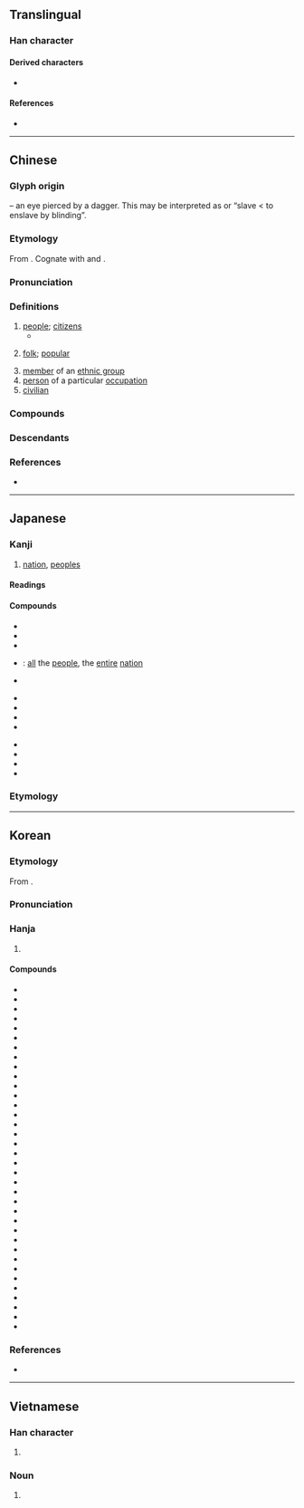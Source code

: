 {{also|艮|良}}
{{character info}}
{{character info|⺠}}
==Translingual==
{{stroke order}}

===Han character===
{{Han char|rn=83|rad=氏|as=01|sn=5|four=77747|canj=RVP|ids=⿸⿰𠄌コ𫠠}}

====Derived characters====
* {{l|mul|[[眠]], [[氓]], [[罠]], [[囻]], [[苠]], [[冺]], [[刡]], [[𪜳]], [[䂥]], [[䇇]], [[眠]], [[罠]], [[𤱕]], [[𤵤]], [[𤿕]], [[𥞔]], [[𦊞]], [[䋋]], [[笢]], [[鈱]], [[𨳶]], [[䛉]], [[䟨]], [[䡑]], [[𧻎]]}}

====References====
* {{Han ref|kx=0598.010|dkj=17028|dj=0988.320|hdz=32131.010|uh=6C11|ud=27665|bh=A5C1|bd=42433}}

----

==Chinese==
{{zh-forms}}

===Glyph origin===
{{Han etyl}}
{{liushu|p}} – an eye pierced by a dagger. This may be interpreted as {{och-l|盲|blind}} or “slave < to enslave by blinding”.

===Etymology===
From {{inh|zh|sit-pro|*r-mi(j)-n||people, man, human being}}. Cognate with {{cog|bo|མི}} and {{cog|dz|མི}}.

===Pronunciation===
{{zh-pron
|m=mín
|m-s=min2
|dg=мин1
|c=man4
|c-t=min3
|g=min4
|h=pfs=mìn;gd=min2
|j=ming1
|mb=měng
|md=mìng
|mn=bîn
|mn-t=ming5
|w=3min
|x=min2
|mc=y
|oc=y
|cat=n,a
}}

===Definitions===
{{zh-hanzi}}

# [[people]]; [[citizen]]s
#* {{zh-x|庖 有 肥 肉，廄 有 肥 馬，民 有 飢 色，野 有 餓莩{piǎo}，此 率{shuài} 獸 而 食 人 也。|In your kitchen there is fat meat; in your stables there are fat horses. But your '''people''' have the look of hunger, and on the wilds there are those who have died of famine. This is leading on beasts to devour men.|CL|ref=Mengzi}}
#: {{zh-x|國民|citizen}}
# [[folk]]; [[popular]]
#: {{zh-x|民謠|folk song}}
# [[member]] of an [[ethnic group]]
# [[person]] of a particular [[occupation]]
# [[civilian]]

===Compounds===
{{zh-der|民間|人民|國民經濟|人民幣|勞民|國民大會|平民|厲民|平易近民|初民|公民權|俊民|公民投票|保境息民|得民|化民|下民|原住民|國民所得|國民|全民投票|升斗小民|印歐民族|公民教育|幸民|保民官|家給民足|國民年金|壽民|亂民|全民運動|中華民族|憂民|國民革命|保國安民|弔民伐罪|安民告示|大韓民國|國民車|人民團體|中華民國|平民教育|惰民|憂民憂國|憂國憂民|憂國愛民|憂國恤民|勤政愛民|國民兵|愛民如子|愚民|愚民政策|國和民順|四民|仁民愛物|全民健保|先民|便民|國民外交|國泰民安|全民政治|三民主義|但民|弭盜安民|弔民|廣土眾民|庶民|伐罪弔民|幻民|平民政治|刁民|國民權|市民農園|市民|國民住宅|小市民|島民|居民|少數民族|安民恤眾|兆民|富國安民|居民樓|害民|利國福民|官逼民反|安民|住民|子民|不死民|僑民|小民|塗炭生民|人民政府|天民|全民保險|剝削小民|國窮民困|市井小民|士民|大和民族|憂國哀民|官民|土俗民情|國困民艱|國計民生|人民日報|國民銀行|國民道德|國民教育|國民性|國民小學|國民中學|回民|吏民|國民兵役|國民福利|強姦民意|人民公社|勞民傷財|全民作戰|凡民|布衣小民|公民|全民|小國寡民|民主牆|無業遊民|民眾教育|民報|民心|民權主義|民主國家|民間藝術|民不聊生|民籍|殖民教育|畬民|移民局|民主|末民|民主政體|民不安枕|神怒民痛|民生彫敝|民主作風|民埝|民力凋弊|民業|民安物阜|民夫|民牧|民意代表|榮民節|為國為民|牖民|民謠|民社|民意機構|民聲|民初|應天從民|次殖民地|民和年稔|游牧民族|民眾運動|民族樂器|民生|民用機場|民怨盈塗|民意機關|民船|民宅|殃民|民歌五褲|榮民|窮民|民間工藝|民意|民族精神|民事訴訟|無方之民|視民如傷|民為邦本|民族性|民俗曲藝|束杖理民|民主政治|民生史觀|振民育德|殖民政府|為民除害|蒸民|新民叢報|民族|民生凋敝|民間信仰|民權初步|民營|民陣|民安國泰|游食之民|民變|新民|民俗療法|民意調查|民主大學|殖民地|民膏民脂|民族樂隊|民歌|民心趨向|民族音樂|民用|民力|水上居民|暴民|濟世安民|民間合會|殷民阜財|拳民|民極|為民除患|民族英雄|民怨沸騰|視民如子|民族舞|敬天愛民|民團|神怒民怨|擾民|民淳俗厚|民族習性|移民媽媽|民康物阜|手民|民害|萬民傘|民營企業|民隱|民有|民權運動|民生塗炭|民運|濟世愛民|救民水火|石民|殷民阜利|榮譽市民|民謠歌手|民族藝師|民智|省方觀民|民窮財匱|直接民權|生民|物阜民熙|民國|民法|民殷國富|民政|民兵|殘民以逞|漁民|病國殃民|校園民歌|流民|畏天愛民|畏天恤民|民主櫥窗|民俗|於民潤國|民天|漢民|治國安民|民賊|獨夫民賊|民信局|物阜民豐|物阜民安|牧民|民望|民族自決|民氣|生民塗炭|為民請命|民德|漢民族|禍國殃民|民家|烝民|災民|民風|民營化|漁民團體|漁民保險|游民|民瘼|為民喉舌|民蠹|民意向背|民不堪命|民情|民譽|殖民政策|海外移民|民和年豐|民志|民航|民生國計|村民|民主國|民生主義|民夷|民意測驗|民壯|民間團體|民食|民防|民間歌舞|民間文學|民選|民賊獨夫|民負|民熙物阜|民脂民膏|民胞物與|民眾|民生哲學|民治|民殷財阜|民權|民本主義|民族文化|民族意識|民族國家|民族同化|民族主義|民房|民憤|民惟邦本|民情物理|民患淡食|民怨|民心不壹|民彝|民居|民富國強|民墜塗炭|民俗音樂|民俗學|民代|民人|民享|民事|民主改革|民主化|殖民主義|殖民|民主主義|穆民|拉丁民族|漁民節|民主制度|東交民巷|民窮兵疲|民生問題|民和|民窮財盡|殘民害物|民事責任|民勞|無業游民|民用品|民時|民族性格|新民體|民謠歌曲|民謠風|應天順民|民航飛機|生事擾民|移民|貧民救助|邊疆民族|臣民|誤國害民|編民|經國濟民|義民|農民|蠹國害民|農民節|農民年金|經濟難民|莠民|齊民|遊民|誤國殄民|經世濟民|逸民|選民|難民營|貧民|蠹國殃民|線民|細民|良民|誤國殃民|護民官|與民偕樂|貧民區|龍袖嬌民|解民倒懸|齊民要術|農民曆|里民|鮮民|草民|驕民|與民休息|飢民|間接民權|顓民|順天恤民|革命民權|與民更始|風土民情|親民|節用裕民|農民團體|閒民|虐民|與民同憂|費財勞民|里民大會|鄉民|逼民為盜|魚肉鄉民|苗民|難民|貧民窟|縣民|英語民族|順民|軍民|頑民|賤民|逋民|貧民住宅|護國佑民|順應民心|黎民|蜑民|與民爭利|與民同樂|蟻民|遺民|民部|中華人民共和國|人民戰爭|民大|三民|民雄|民福|民安|民進黨|國富民強|民豐|奸民}}

===Descendants===
{{CJKV||みん|민|dân}}

===References===
* {{R:yue:Hanzi}}

----

==Japanese==

===Kanji===
{{ja-kanji|grade=4|rs=氏01}}

# [[nation]], [[people]]s

====Readings====
{{ja-readings
|goon=みん
|kanon=びん
|kun=たみ-
|nanori=たみ, ひと, み, みたみ, もと
}}

====Compounds====
{{top3}}
* {{ja-r|国%民|こく%みん}}
* {{ja-r|市%民|し%みん}}
* {{ja-r|市%民%活%動|し%みん%かつ%どう}}
* {{ja-r|万%民|ばん%みん}}: [[all]] the [[people]], the [[entire]] [[nation]]
* {{ja-r|民%意|みん%い}}
{{mid3}}
* {{ja-r|民%間|みん%かん}}
* {{ja-r|民%業|みん%ぎょう}}
* {{ja-r|民%権|みん%けん}}
* {{ja-r|民%主|みん%しゅ}}
{{mid3}}
* {{ja-r|民%衆|みん%しゅう}}
* {{ja-r|民%主%主%義|みん%しゅ%しゅ%ぎ}}
* {{ja-r|民%族|みん%ぞく}}
* {{ja-r|民%族%主%義|みん%ぞく%しゅ%ぎ}}
{{bottom}}

===Etymology===
{{ja-kanjitab|たみ|yomi=k}}
{{ja-see|たみ}}

----

==Korean==

===Etymology===
From {{der|ko|ltc|sort=민|-}} {{ltc-l|民}}.

{{collapse|
* {{hanja-dongguk|민|min}}
* {{hanja-hunmong|민|min|人類#중01B|hun=ᄇᆡᆨ〮셔ᇰ〯 민}}
* {{hanja-gwangju|민|min|hun=ᄇᆡᆨ셩 민}}
* {{hanja-sinjeung|민|min|hun=ᄇᆡᆨ셩 민}}
|Historical readings
|bg=#FFFFFF}}

===Pronunciation===
{{ko-hanja-pron|민}}

===Hanja===
{{ko-hanja-search}}
{{ko-hanja|백성|민}}

# {{hanja form of|민|the [[people]]; the [[populace]]; the [[nation]]}}

====Compounds====
{{der-top3|Compounds}}
* {{ko-l|민가|民家}}
* {{ko-l|민간|民間}}
* {{ko-l|민권|民權}}
* {{ko-l|민도|民道}}
* {{ko-l|민란|民亂}}
* {{ko-l|민박|民泊}}
* {{ko-l|민법|民法}}
* {{ko-l|민병|民兵}}
* {{ko-l|민복|民服}}
* {{ko-l|민사|民事}}
* {{ko-l|민생|民生}}
* {{ko-l|민선|民選}}
* {{ko-l|민속|民俗}}
* {{ko-l|민심|民心}}
* {{ko-l|민영|民營}}
* {{ko-l|민요|民謠}}
* {{ko-l|민원|民願}}
* {{ko-l|민의|民意}}
* {{ko-l|민정|民政}}
* {{ko-l|민족|民族}}
* {{ko-l|민주|民主}}
* {{ko-l|민중|民衆}}
* {{ko-l|민폐|民弊}}
* {{ko-l|공민|公民}}
* {{ko-l|교민|僑民}}
* {{ko-l|국민|國民}}
* {{ko-l|농민|農民}}
* {{ko-l|상민|常民}}
* {{ko-l|서민|庶民}}
* {{ko-l|선민|選民}}
* {{ko-l|시민|市民}}
* {{ko-l|인민|人民}}
* {{ko-l|주민|住民}}
* {{ko-l|평민|平民}}
* {{ko-l|애민|愛民}}
* {{ko-l|민담|民譚}}
{{der-bottom}}

===References===
* {{R:hanjadoc|5752}}

----

==Vietnamese==

===Han character===
{{vi-readings|readings=dân,rân|rs=氏01}}

# {{rfdef|vi|sort=氏01}}

===Noun===
{{vi-noun|sc=Hani}}

# {{han tu form of|dân}}